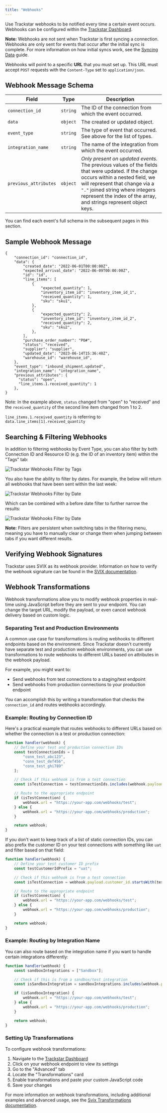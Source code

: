 ```yaml
---
title: "Webhooks"
---
```


Use Trackstar webhooks to be notified every time a certain event occurs. Webhooks can be configured within the [Trackstar Dashboard](https://dashboard.trackstarhq.com/webhooks).

**Note:** Webhooks are not sent when Trackstar is first syncing a connection. Webhooks are only sent for events that occur after the initial sync is complete. For more information on how initial syncs work, see the [Syncing Data](https://docs.trackstarhq.com/how-to-guides/syncing-data#initial-sync-behavior) guide.

Webhooks will point to a specific **URL** that you must set up. This URL must
accept `POST` requests with the `Content-Type` set to `application/json`.

Webhook Message Schema
---

| Field | Type | Description |
| --- | --- | --- |
| `connection_id` | `string` | The ID of the connection from which the event occurred. |
| `data` | `object` | The created or updated object. |
| `event_type` | `string` | The type of event that occurred. See above for the list of types. |
| `integration_name` | `string` | The name of the integration from which the event occurred. |
| `previous_attributes` | `object` | _Only present on updated events._ The previous values of the fields that were updated. If the change occurs within a nested field, we will represent that change via a `"."` joined string where integers represent the index of the array, and strings represent object keys. |

You can find each event's full schema in the subsequent pages in this section.

Sample Webhook Message
---
```
{
    "connection_id": "connection_id",
    "data": {
        "created_date": "2022-06-01T00:00:00Z",
        "expected_arrival_date": "2022-06-09T00:00:00Z",
        "id": "id",
        "line_items": [
            {
                "expected_quantity": 1,
                "inventory_item_id": "inventory_item_id_1",
                "received_quantity": 1,
                "sku": "sku1",
            },
            {
                "expected_quantity": 2,
                "inventory_item_id": "inventory_item_id_2",
                "received_quantity": 2,
                "sku": "sku2",
            },
        ],
        "purchase_order_number": "PO#",
        "status": "received",
        "supplier": "supplier",
        "updated_date": "2023-06-14T15:36:48Z",
        "warehouse_id": "warehouse_id",
    },
    "event_type": "inbound_shipment.updated",
    "integration_name": "integration_name",
    "previous_attributes": {
      "status": "open",
      "line_items.1.received_quantity": 1
    },
}
```

Note: In the example above, `status` changed from "open" to "received" and the `received_quantity` of the second line item changed from 1 to 2.

`line_items.1.received_quantity` is referring to `data.line_items[1].received_quantity`

Searching & Filtering Webhooks
---
In addition to filtering webhooks by Event Type, you can also filter by both Connection ID and Resource ID (e.g. the ID of an inventory item) within the "Tags" tab:

<img src="/images/webhook-filter-tags-blank.png" alt="Trackstar Webhooks Filter by Tags" />

You also have the ability to filter by dates. For example, the below will return all webhooks that have been sent within the last week:

<img src="/images/webhook-filter-after-date.png" alt="Trackstar Webhooks Filter by Date" />

Which can be combined with a before date filter to further narrow the results:

<img src="/images/webhook-filter-before-date.png" alt="Trackstar Webhooks Filter by Date" />

**Note:** Filters are persistent when switching tabs in the filtering menu, meaning you have to manually clear or change them when jumping between tabs if you want different results.


Verifying Webhook Signatures
---

Trackstar uses SVIX as its webhook provider. Information on how to verify the webhook signature can be found in the [SVIX documentation](https://docs.svix.com/receiving/verifying-payloads/how-manual).


Webhook Transformations
---
Webhook transformations allow you to modify webhook properties in real-time using JavaScript before they are sent to your endpoint. You can change the target URL, modify the payload, or even cancel webhook delivery based on custom logic.

### Separating Test and Production Environments

A common use case for transformations is routing webhooks to different endpoints based on the environment. Since Trackstar doesn't currently have separate test and production webhook environments, you can use transformations to route webhooks to different URLs based on attributes in the webhook payload.

For example, you might want to:
- Send webhooks from test connections to a staging/test endpoint
- Send webhooks from production connections to your production endpoint

You can accomplish this by writing a transformation that checks the `connection_id` and routes webhooks accordingly.

### Example: Routing by Connection ID

Here's a practical example that routes webhooks to different URLs based on whether the connection is a test or production connection:

```javascript
function handler(webhook) {
    // Define your test and production connection IDs
    const testConnectionIds = [
        "conn_test_abc123",
        "conn_test_def456",
        "conn_test_ghi789"
    ];

    // Check if this webhook is from a test connection
    const isTestConnection = testConnectionIds.includes(webhook.payload.connection_id);

    // Route to the appropriate endpoint
    if (isTestConnection) {
        webhook.url = "https://your-app.com/webhooks/test";
    } else {
        webhook.url = "https://your-app.com/webhooks/production";
    }

    return webhook;
}
```

If you don't want to keep track of a list of static connection IDs, you can also prefix the customer ID on your test connections with something like `uat` and filter based on that field:

```javascript
function handler(webhook) {
    // Define your test customer ID prefix
    const testCustomerIdPrefix = "uat";

    // Check if this webhook is from a test connection
    const isTestConnection = webhook.payload.customer_id.startsWith(testCustomerIdPrefix);

    // Route to the appropriate endpoint
    if (isTestConnection) {
        webhook.url = "https://your-app.com/webhooks/test";
    } else {
        webhook.url = "https://your-app.com/webhooks/production";
    }

    return webhook;
}
```

### Example: Routing by Integration Name

You can also route based on the integration name if you want to handle certain integrations differently:

```javascript
function handler(webhook) {
    const sandboxIntegrations = ["Sandbox"];

    // Check if this is from a sandbox/test integration
    const isSandboxIntegration = sandboxIntegrations.includes(webhook.payload.integration_name);

    if (isSandboxIntegration) {
        webhook.url = "https://your-app.com/webhooks/test";
    } else {
        webhook.url = "https://your-app.com/webhooks/production";
    }

    return webhook;
}
```

### Setting Up Transformations

To configure webhook transformations:

1. Navigate to the [Trackstar Dashboard](https://dashboard.trackstarhq.com/webhooks)
2. Click on your webhook endpoint to view its settings
3. Go to the "Advanced" tab
4. Locate the "Transformations" card
5. Enable transformations and paste your custom JavaScript code
6. Save your changes

For more information on webhook transformations, including additional examples and advanced usage, see the [Svix Transformations documentation](https://docs.svix.com/transformations).
